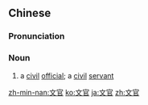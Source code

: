 ==Chinese==
{{zh-forms}}

===Pronunciation===
{{zh-pron
|m=wénguān
|mn=bûn-koaⁿ
|cat=n
}}

===Noun===
{{zh-noun}}

# a [[civil]] [[official]]; a [[civil]] [[servant]]

[[zh-min-nan:文官]]
[[ko:文官]]
[[ja:文官]]
[[zh:文官]]